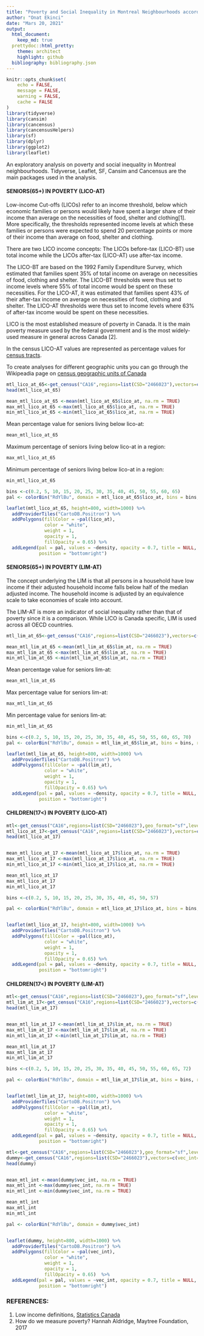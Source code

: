 ```yaml
---
title: "Poverty and Social Inequality in Montreal Neighbourhoods according to 2016 Canada Census"
author: "Onat Ekinci"
date: "Mars 20, 2021"
output:  
  html_document:
    keep_md: true
  prettydoc::html_pretty:
    theme: architect
    highlight: github
  bibliography: bibliography.json    
---
```

 

```r
knitr::opts_chunk$set(
	echo = FALSE,
	message = FALSE,
	warning = FALSE,
	cache = FALSE
)
library(tidyverse)
library(cansim)
library(cancensus)
library(cancensusHelpers)
library(sf)
library(dplyr)
library(ggplot2)
library(leaflet)

```
An exploratory analysis on poverty and social inequality in Montreal neighbourhoods. Tidyverse, Leaflet, SF, Cansim and Cancensus are the main packages used in the analysis. 


#### SENIORS(65+) IN POVERTY (LICO-AT)


Low-income Cut-offs (LICOs) refer to an income threshold, below which economic families or persons would likely have spent a larger share of their income than average on the necessities of food, shelter and clothing[1]. More specifically, the thresholds represented income levels at which these families or persons were expected to spend 20 percentage points or more of their income than average on food, shelter and clothing.

There are two LICO income concepts:
The LICOs before-tax (LICO-BT) use total income while the LICOs after-tax (LICO-AT) use after-tax income.

The LICO-BT are based on the 1992 Family Expenditure Survey, which estimated that families spent 35% of total income on average on necessities of food, clothing and shelter. The LICO-BT thresholds were thus set to income levels where 55% of total income would be spent on these necessities. For the LICO-AT, it was estimated that families spent 43% of their after-tax income on average on necessities of food, clothing and shelter. The LICO-AT thresholds were thus set to income levels where 63% of after-tax income would be spent on these necessities.


LICO is the most established measure of poverty in Canada. It is the main poverty measure used by the federal government and is the most widely-used measure in general across Canada [2].

In the census LICO-AT values are represented as percentage values for [census tracts](https://www150.statcan.gc.ca/n1/pub/92-195-x/2011001/geo/ct-sr/def-eng.htm).

To create analyses for different geographic units you can go through the Wikipeadia page on [census geographic units of Canada](https://en.wikipedia.org/wiki/Census_geographic_units_of_Canada)

```r
mtl_lico_at_65<-get_census("CA16",regions=list(CSD="2466023"),vectors=c(lico_at="v_CA16_2582"), geo_format="sf",level="CT") 
head(mtl_lico_at_65)
```


```r
mean_mtl_lico_at_65 <-mean(mtl_lico_at_65$lico_at, na.rm = TRUE)
max_mtl_lico_at_65 <-max(mtl_lico_at_65$lico_at, na.rm = TRUE)
min_mtl_lico_at_65 <-min(mtl_lico_at_65$lico_at, na.rm = TRUE)
```

Mean percentage value for seniors living below lico-at:
```r
mean_mtl_lico_at_65
```

Maximum percentage of seniors living below lico-at in a region:
```r
max_mtl_lico_at_65 
```

Minimum percentage of seniors living below lico-at in a region:
```r
min_mtl_lico_at_65
```


```r
bins <-c(0.2, 5, 10, 15, 20, 25, 30, 35, 40, 45, 50, 55, 60, 65)
pal <- colorBin("RdYlBu", domain = mtl_lico_at_65$lico_at, bins = bins, reverse = TRUE)

leaflet(mtl_lico_at_65, height=800, width=1000) %>% 
  addProviderTiles("CartoDB.Positron") %>% 
  addPolygons(fillColor = ~pal(lico_at),
              color = "white",
              weight = 1,
              opacity = 1,
              fillOpacity = 0.65) %>%
  addLegend(pal = pal, values = ~density, opacity = 0.7, title = NULL,
            position = "bottomright")
```



#### SENIORS(65+) IN POVERTY (LIM-AT)

The concept underlying the LIM is that all persons in a household have low income if their adjusted household income falls below half of the median adjusted income. The household income is adjusted by an equivalence scale to take economies of scale into account. 

The LIM-AT is more an indicator of social inequality rather than that of poverty since it is a comparison. While LICO is Canada specific, LIM is used across all OECD countries. 

```r
mtl_lim_at_65<-get_census("CA16",regions=list(CSD="2466023"),vectors=c(lim_at="v_CA16_2552"), geo_format="sf",level="DA") 
```



```r
mean_mtl_lim_at_65 <-mean(mtl_lim_at_65$lim_at, na.rm = TRUE)
max_mtl_lim_at_65 <-max(mtl_lim_at_65$lim_at, na.rm = TRUE)
min_mtl_lim_at_65 <-min(mtl_lim_at_65$lim_at, na.rm = TRUE)
```

Mean percentage value for seniors lim-at:
```r
mean_mtl_lim_at_65
```

Max percentage value for seniors lim-at:
```r
max_mtl_lim_at_65 
```

Min percentage value for seniors lim-at:
```r
min_mtl_lim_at_65
```



```r
bins <-c(0.2, 5, 10, 15, 20, 25, 30, 35, 40, 45, 50, 55, 60, 65, 70)
pal <- colorBin("RdYlBu", domain = mtl_lim_at_65$lim_at, bins = bins, reverse = TRUE)

leaflet(mtl_lim_at_65, height=800, width=1000) %>% 
  addProviderTiles("CartoDB.Positron") %>% 
  addPolygons(fillColor = ~pal(lim_at),
              color = "white",
              weight = 1,
              opacity = 1,
              fillOpacity = 0.65) %>%
  addLegend(pal = pal, values = ~density, opacity = 0.7, title = NULL,
            position = "bottomright")
```


#### CHILDREN(17<) IN POVERTY (LICO-AT)


```r
mtl<-get_census("CA16",regions=list(CSD="2466023"),geo_format="sf",level="CT") 
mtl_lico_at_17<-get_census("CA16",regions=list(CSD="2466023"),vectors=c(lico_at="v_CA16_2573"), geo_format="sf",level="CT") 
head(mtl_lico_at_17)


mean_mtl_lico_at_17 <-mean(mtl_lico_at_17$lico_at, na.rm = TRUE)
max_mtl_lico_at_17 <-max(mtl_lico_at_17$lico_at, na.rm = TRUE)
min_mtl_lico_at_17 <-min(mtl_lico_at_17$lico_at, na.rm = TRUE)

mean_mtl_lico_at_17
max_mtl_lico_at_17 
min_mtl_lico_at_17
```




```r
bins <-c(0.2, 5, 10, 15, 20, 25, 30, 35, 40, 45, 50, 57)

pal <- colorBin("RdYlBu", domain = mtl_lico_at_17$lico_at, bins = bins, reverse = TRUE)


leaflet(mtl_lico_at_17, height=800, width=1000) %>% 
  addProviderTiles("CartoDB.Positron") %>% 
  addPolygons(fillColor = ~pal(lico_at),
              color = "white",
              weight = 1,
              opacity = 1,
              fillOpacity = 0.65) %>%
  addLegend(pal = pal, values = ~density, opacity = 0.7, title = NULL,
            position = "bottomright")
```



#### CHILDREN(17<) IN POVERTY (LIM-AT)


```r
mtl<-get_census("CA16",regions=list(CSD="2466023"),geo_format="sf",level="CT") 
mtl_lim_at_17<-get_census("CA16",regions=list(CSD="2466023"),vectors=c(lim_at="v_CA16_2543"), geo_format="sf",level="CT") 
head(mtl_lim_at_17)


mean_mtl_lim_at_17 <-mean(mtl_lim_at_17$lim_at, na.rm = TRUE)
max_mtl_lim_at_17 <-max(mtl_lim_at_17$lim_at, na.rm = TRUE)
min_mtl_lim_at_17 <-min(mtl_lim_at_17$lim_at, na.rm = TRUE)

mean_mtl_lim_at_17
max_mtl_lim_at_17 
min_mtl_lim_at_17
```


```r
bins <-c(0.2, 5, 10, 15, 20, 25, 30, 35, 40, 45, 50, 55, 60, 65, 72)

pal <- colorBin("RdYlBu", domain = mtl_lim_at_17$lim_at, bins = bins, reverse = TRUE)


leaflet(mtl_lim_at_17, height=800, width=1000) %>% 
  addProviderTiles("CartoDB.Positron") %>% 
  addPolygons(fillColor = ~pal(lim_at),
              color = "white",
              weight = 1,
              opacity = 1,
              fillOpacity = 0.65) %>%
  addLegend(pal = pal, values = ~density, opacity = 0.7, title = NULL,
            position = "bottomright")
```



```r
mtl<-get_census("CA16",regions=list(CSD="2466023"),geo_format="sf",level="CT") 
dummy<-get_census("CA16",regions=list(CSD="2466023"),vectors=c(vec_int="v_CA16_2168"), geo_format="sf",level="CT") 
head(dummy)


mean_mtl_int <-mean(dummy$vec_int, na.rm = TRUE)
max_mtl_int <-max(dummy$vec_int, na.rm = TRUE)
min_mtl_int <-min(dummy$vec_int, na.rm = TRUE)

mean_mtl_int
max_mtl_int
min_mtl_int
```
```r


pal <- colorBin("RdYlBu", domain = dummy$vec_int)


leaflet(dummy, height=800, width=1000) %>% 
  addProviderTiles("CartoDB.Positron") %>% 
  addPolygons(fillColor = ~pal(vec_int),
              color = "white",
              weight = 1,
              opacity = 1,
              fillOpacity = 0.65)  %>%
  addLegend(pal = pal, values = ~vec_int, opacity = 0.7, title = NULL,
            position = "bottomright")
```


### REFERENCES:

1. Low income definitions, [Statistics Canada](https://www150.statcan.gc.ca/n1/pub/75f0011x/2012001/notes/low-faible-eng.htm)
2. How do we measure poverty? Hannah Aldridge, Maytree Foundation, 2017

